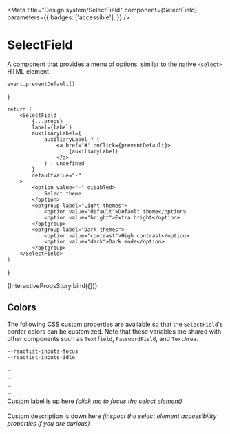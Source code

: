 


<Meta
    title="Design system/SelectField"
    component={SelectField}
    parameters={{
        badges: ['accessible'],
    }}
/>

# SelectField

A component that provides a menu of options, similar to the native `<select>` HTML element.

    event.preventDefault()
}

    return (
        <SelectField
            {...props}
            label={label}
            auxiliaryLabel={
                auxiliaryLabel ? (
                    <a href="#" onClick={preventDefault}>
                        {auxiliaryLabel}
                    </a>
                ) : undefined
            }
            defaultValue="-"
        >
            <option value="-" disabled>
                Select theme
            </option>
            <optgroup label="Light themes">
                <option value="default">Default theme</option>
                <option value="bright">Extra bright</option>
            </optgroup>
            <optgroup label="Dark themes">
                <option value="contrast">High contrast</option>
                <option value="dark">Dark mode</option>
            </optgroup>
        </SelectField>
    )
}

<Canvas>
    <Story
        name="Interactive props"
        parameters={{
            chromatic: { disableSnapshot: false },
        }}
        argTypes={{
            label: {
                control: { type: 'text' },
                defaultValue: 'Theme',
            },
            secondaryLabel: {
                control: { type: 'text' },
                defaultValue: 'optional',
            },
            auxiliaryLabel: {
                control: { type: 'text' },
                defaultValue: 'Need help?',
            },
            hint: {
                control: { type: 'text' },
                defaultValue:
                    'The theme you select will be applied immediately. If you upgrade to premium you will have more themes to choose from.',
            },
            message: {
                control: { type: 'text' },
                defaultValue: '',
            },
            tone: {
                options: ['neutral', 'success', 'error', 'loading'],
                control: { type: 'inline-radio' },
                defaultValue: 'neutral',
            },
            variant: {
                options: ['default', 'bordered'],
                control: { type: 'inline-radio' },
                defaultValue: 'default',
            },
            maxWidth: selectWithNone(['xsmall', 'small', 'medium', 'large', 'xlarge'], 'small'),
        }}
    >
        {InteractivePropsStory.bind({})}
    </Story>
</Canvas>

<ArgsTable of={SelectField} />

## Colors

The following CSS custom properties are available so that the `SelectField`'s border colors can be customized.
Note that these variables are shared with other components such as `Textfield`, `PasswordField`, and `TextArea`.

```
--reactist-inputs-focus
--reactist-inputs-idle
```

<Canvas withToolbar>
    <Story
        name="Message tone"
        parameters={{
            chromatic: { disableSnapshot: false },
        }}
    >
        <Stack space="xxlarge" dividers="secondary">
            <SelectField
                label="Country of residence"
                message="Saving…"
                tone="loading"
                disabled
                maxWidth="small"
            >
                <option value="none" disabled>
                    –
                </option>
            </SelectField>
            <SelectField
                label="Country of residence"
                message="Something went wrong. Please, try again."
                tone="error"
                maxWidth="small"
            >
                <option value="none" disabled>
                    –
                </option>
            </SelectField>
            <SelectField
                label="Country of residence"
                message="Saved successfully!"
                tone="success"
                maxWidth="small"
            >
                <option value="none" disabled>
                    –
                </option>
            </SelectField>
            <SelectField
                label="Country of residence"
                message="Message with neutral tone (used as description, but still prefer the hint prop for that)"
                hint="This is the primary description of the field, provided by the hint prop"
                tone="neutral"
                maxWidth="small"
            >
                <option value="none" disabled>
                    –
                </option>
            </SelectField>
        </Stack>
    </Story>
</Canvas>

<Canvas withToolbar>
    <Story name="Without label">
        <Stack space="xlarge" dividers="secondary" maxWidth="small">
            <Stack as="label" htmlFor="custom-textarea" space="small">
                <Text size="subtitle">Custom label is up here</Text>
                <Text size="caption" tone="secondary" aria-hidden>
                    <em>(click me to focus the select element)</em>
                </Text>
            </Stack>
            <SelectField label={null} id="custom-textarea" aria-describedby="custom-description">
                <option value="none" disabled>
                    –
                </option>
            </SelectField>
            <Stack space="small" id="custom-description">
                <Text size="body">Custom description is down here</Text>
                <Text size="caption" tone="secondary" aria-hidden>
                    <em>
                        (inspect the select element accessibility properties if you are curious)
                    </em>
                </Text>
            </Stack>
        </Stack>
    </Story>
</Canvas>

